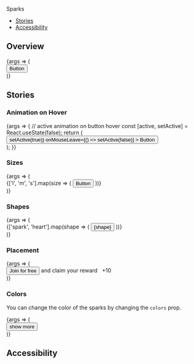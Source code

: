 

<Meta title="Components/Sparks" component={Sparks} />

<PageHeader>Sparks</PageHeader>

- [Stories](#stories)
- [Accessibility](#accessibility)

## Overview

<Canvas>
  <Story name="Default" args={{active: true}}>
    {args => (
      <div style={{width: 300}}>
        <Sparks {...args} active>
          <Button variant="solid-indigo" size={args.size || 'l'}>
            Button
          </Button>
        </Sparks>
      </div>
    )}
  </Story>
</Canvas>

<ArgsTable story="Default" />

## Stories

### Animation on Hover

<Canvas>
  <Story name="Hover" parameters={{backgrounds: {default: 'facebook'}}}>
    {args => {
      // active animation on button hover
      const [active, setActive] = React.useState(false);
      return (
        <div style={{width: 300}}>
          <Sparks
            {...args}
            variant="l"
            shape="spark"
            delay={0}
            iterationCount={5}
            active={active}
          >
            <Button
              variant="solid-inverted"
              size="l"
              onMouseEnter={() => setActive(true)}
              onMouseLeave={() => setActive(false)}
            >
              Button
            </Button>
          </Sparks>
        </div>
      );
    }}
  </Story>
</Canvas>

### Sizes

<Canvas>
  <Story name="Sizes">
    {args => (
      <div style={{width: 300}}>
        {['l', 'm', 's'].map(size => (
          <StoryVariant label={`size - ${size}`} key={size}>
            <Sparks
              {...args}
              variant={size}
              shape="spark"
              active
              iterationCount={Infinity}
              delay={500}
            >
              <Button variant="solid-indigo" size={size}>
                Button
              </Button>
            </Sparks>
          </StoryVariant>
        ))}
      </div>
    )}
  </Story>
</Canvas>

### Shapes

<Canvas>
  <Story name="Shapes">
    {args => (
      <div>
        {['spark', 'heart'].map(shape => (
          <StoryVariant label={`shape - ${shape}`} key={shape}>
            <Sparks
              {...args}
              variant="l"
              shape={shape}
              active
              iterationCount={Infinity}
              delay={500}
            >
              <Button variant="solid-light" size="l">
                {shape}
              </Button>
            </Sparks>
          </StoryVariant>
        ))}
      </div>
    )}
  </Story>
</Canvas>

### Placement

<Canvas>
  <Story name="Placement">
    {args => (
      <div
        style={{
          background: 'var(--blue-30)',
          borderRadius: '24px',
          padding: '4px',
          width: '300px',
        }}
      >
        <Sparks
          {...args}
          variant="l"
          shape="spark"
          style={{width: '100%'}}
          active
          iterationCount={Infinity}
          delay={500}
        >
          <Button variant="solid-indigo" size="m" fullWidth>
            Join for free
          </Button>
        </Sparks>
        <Text
          size="xsmall"
          weight="bold"
          style={{
            display: 'flex',
            alignItems: 'center',
            width: '100%',
            justifyContent: 'center',
            padding: '2px',
          }}
        >
          and claim your reward &nbsp;
          <Counter icon="points" size="xs">
            +10
          </Counter>
        </Text>
      </div>
    )}
  </Story>
</Canvas>

### Colors

You can change the color of the sparks by changing the `colors` prop.

<Canvas>
  <Story
    name="Colors"
    args={{
      colors: [
        'var(--indigo-20)',
        'var(--indigo-30)',
        'var(--indigo-40)',
        'var(--indigo-50)',
      ],
    }}
  >
    {args => (
      <div>
        <Sparks
          {...args}
          variant="l"
          shape="spark"
          active
          iterationCount={Infinity}
          delay={500}
        >
          <Button variant="transparent" size="l">
            show more
          </Button>
        </Sparks>
      </div>
    )}
  </Story>
</Canvas>

## Accessibility

<SparksA11y />
